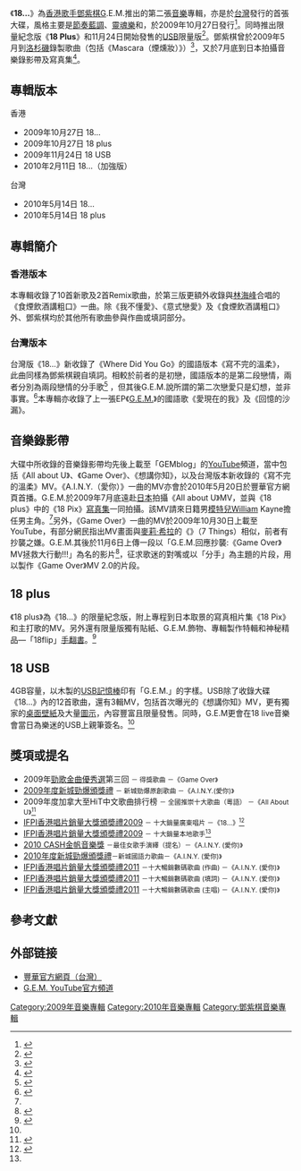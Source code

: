 {{Infobox album <!-- 參見[[維基百科:專題/專輯|維基百科:專題/專輯]] -->
| name       = 18...
| type       = 專輯
| artist     = [[鄧紫棋|G.E.M.]]
| cover      = 18... cover.jpg
| alt        = 
| released   = 2009年10月27日（香港）<br />2010年5月14日（台灣）（[[#專輯版本|其他版本]]）
| recorded   = [[洛杉磯|洛杉磯]]、[[香港|香港]]
| genre      = [[華語流行音樂|華語流行音樂]]、[[粵語流行音樂|粵語流行音樂]]、[[靈魂樂|靈魂樂]]、[[節奏藍調|節奏藍調]]、{{le|搖滾民謠|Rock ballad}}
| length     = 
| label      = [[豐華唱片|豐華唱片]]
| producer   = 
| reviews    = 
| prev_title = [[G.E.M._(專輯)|G.E.M.]]
| prev_year  = 2008
| next_title = [[MySecret|MySecret]]
| next_year  = 2010
| misc       = 
}}
《'''18...'''》為[[香港|香港]][[歌手|歌手]][[鄧紫棋|鄧紫棋]]G.E.M.推出的第二張[[音樂|音樂]]專輯，亦是於[[台灣|台灣]]發行的首張大碟，風格主要是[[節奏藍調|節奏藍調]]、[[靈魂樂|靈魂樂]]和{{le|搖滾民謠|Rock ballad}}，於2009年10月27日發行<ref name="xg20091014">{{cite web | language =  | publisher =  | title = G.E.M.最新大碟<18...> 10月27號隆重推出!!! | url = http://gem-tang.xanga.com/714499102/item/ | author = G.E.M. | date = 2009-10-14 | accessdate =  | deadurl = yes | archiveurl = https://archive.is/20130428153707/http://gem-tang.xanga.com/714499102/item/ | archivedate = 2013-04-28 }}</ref>。同時推出限量紀念版《'''18 Plus'''》和11月24日開始發售的[[快閃裝置|USB]]限量版<ref name="fb20091106">{{cite web | language =  | publisher =  | title = Gem Tang's Photos - i.t loves G.E.M. | url = http://www.facebook.com/album.php?aid=169353&id=13062516037&comments | author =  | date = 2009-11-06 | accessdate =  }}</ref>。鄧紫棋曾於2009年5月到[[洛杉磯|洛杉磯]]錄製歌曲（包括《Mascara（煙燻妝）》）<ref name="xg20090508">{{cite web | language =  | publisher =  | title = YO! Im in L.A. finally! | url = http://gem-tang.xanga.com/701128460/item/ | author = G.E.M. | date = 2009-05-08 | accessdate = 2010-05-19 | archive-date = 2016-03-04 | archive-url = https://web.archive.org/web/20160304195313/http://gem-tang.xanga.com/701128460/item/ | dead-url = no }}</ref>，又於7月底到日本拍攝音樂錄影帶及寫真集<ref name="xg20090806">{{cite web | language =  | publisher =  | title = 其實前幾天我已經從日本回到香港了!!! | url = http://gem-tang.xanga.com/709034236/item/ | author = G.E.M. | date = 2009-08-06 | accessdate = 2010-05-19 | archive-date = 2016-03-04 | archive-url = https://web.archive.org/web/20160304220710/http://gem-tang.xanga.com/709034236/item/ | dead-url = no }}</ref>。

== 專輯版本 ==
;香港
* 2009年10月27日 18...
* 2009年10月27日 18 plus
* 2009年11月24日 18 USB
* 2010年2月11日 18...（加強版）
;台灣
* 2010年5月14日 18...
* 2010年5月14日 18 plus

== 專輯簡介 ==
=== 香港版本 ===
本專輯收錄了10首新歌及2首Remix歌曲，於第三版更額外收錄與[[林海峰_(香港)|林海峰]]合唱的《食煙飲酒講粗口》一曲。除《我不懂愛》、《意式戀愛》及《食煙飲酒講粗口》外、鄧紫棋均於其他所有歌曲參與作曲或填詞部分。
{{tracklist
| headline        = CD
| title1          = All About U
| length1         = 4:01
| music1          = Kaci Brown、Marc Nelkin、David Gamson
| lyrics1         = [[鄧紫棋|G.E.M.]]
| title2          = Game Over
| length2         = 3:10
| music2          = Mary-L、Yann Cortella
| lyrics2         = G.E.M.、Tan Chang、Aaron Wong
| title3          = 想講你知
| length3         = 2:52
| music3          = Marc Nelkin、Jennifer Karr、Sidh Solanki
| lyrics3         = G.E.M.
| title4          = A.I.N.Y.（愛你）
| length4         = 3:44
| music4          = Lupo Groinig、G.E.M.
| lyrics4         = G.E.M.
| title5          = Mascara（煙燻妝）
| length5         = 4:05
| music5          = G.E.M.
| lyrics5         = G.E.M.、[[范安婷|AnieFann]]
| title6          = 我不懂愛
| length6         = 3:32
| music6          = Peter Roberts
| lyrics6         = 琪子
| title7          = 塞納河
| length7         = 3:30
| music7          = G.E.M.
| lyrics7         = 陳宏宇
| title8          = 意式戀愛
| length8         = 3:22
| music8          = Skot Suyama 陶山
| lyrics8         = [[蔡冕麗|夏至]]
| title9          = G.E.M.（Get Everybody Moving）
| length9         = 3:27
| music9          = Lupo Groining、G.E.M.
| lyrics9         = Lupo Groining、G.E.M.
| title10         = 18
| length10        = 3:35
| music10         = G.E.M.
| lyrics10        = G.E.M.
| title11         = Where Did You Go 2.0（Sam Vahdat Remix）
| length11        = 3:56
| music11         = Skot Suyama 陶山
| lyrics11        = G.E.M.
| note11          = Bonus track
| title12         = Mascara（Glossy Version）
| length12        = 4:04
| music12         = G.E.M.
| lyrics12        = G.E.M.、AnieFann
| note12          = Bonus track
| total_length    = 43:18
}}
{{tracklist
| collapsed=yes
| headline ='''第三版額外收錄'''
| title13         = 食煙飲酒講粗口
| length13        = 4:02
| music13         = Eddie a.k.a. Dor Yuk
| lyrics13        = [[林海峰_(香港)|林海峰]]
| note13          = 與[[林海峰_(香港)|林海峰]]合唱
| total_length    = 47:20
}}

{{tracklist
| collapsed=yes
| headline        = 18 USB、18 DVD MV（收錄於第三版）<ref>{{cite web  | language =  | publisher =  | title =Gem Tang  | url =http://www.facebook.com/pages/Hong-Kong/Gem-Tang/13062516037  | author =  | date =  | accessdate =  | archive-date =2019-08-21  | archive-url =https://web.archive.org/web/20190821121207/https://www.facebook.com/G.E.M.OfficialPage/  | dead-url =no  }}</ref>
| title1          = Making of 18
| title2          = All About You
| length2         = 4:02
| music2          = Marc Nelkin
| lyrics2         = [[鄧紫棋|G.E.M.]]
| note2           = Music Video，[http://www.youtube.com/watch?v=B7BGm1uwHg0 YouTube官方影片]
| title3          = Game Over
| length3         = 3:21
| music3          = Mary-L、Yann Cortella
| lyrics3         = 張丹、Aaron Wong、G.E.M.
| note3           = Music Video，[http://www.youtube.com/watch?v=uCIoAwJ_5Ao YouTube官方影片]
| title4          = 想講你知
| length4         = 3:28
| music4          = Marc Nelkin、Jennifer Karr、Sidh Solanki
| lyrics4         = G.E.M.
| note4           = Music Video，[http://www.youtube.com/watch?v=K-wfInwgdaU YouTube官方影片]
}}

=== 台灣版本 ===
台灣版《18...》新收錄了《Where Did You Go》的國語版本《寫不完的溫柔》，此曲同樣為鄧紫棋親自填詞。相較於前者的是初戀，國語版本的是第二段戀情，兩者分別為兩段戀情的分手歌<ref name=books>{{cite web| language =| publisher =| title =鄧紫棋 / 18 (平裝版)  (CD+DVD)| url =http://www.books.com.tw/exep/cdfile.php?item=0020140031| author =博客來數位科技股份有限公司| date =| accessdate =2010-05-19| deadurl =yes| archiveurl =https://web.archive.org/web/20160304205753/http://www.books.com.tw/exep/cdfile.php?item=0020140031| archivedate =2016-03-04}}</ref> ，但其後G.E.M.說所謂的第二次戀愛只是幻想，並非事實。<ref>{{cite web | language =  | publisher =  | title = G.E.M.自爆失戀 | url = http://the-sun.on.cc/cnt/entertainment/20100507/00470_032.html?pubdate=20100507 | author = on.cc | date =  | accessdate = 2010-05-27 | archive-date = 2016-03-05 | archive-url = https://web.archive.org/web/20160305005751/http://the-sun.on.cc/cnt/entertainment/20100507/00470_032.html?pubdate=20100507 | dead-url = no }}</ref>本專輯亦收錄了上一張EP《[[G.E.M._(專輯)|G.E.M.]]》的國語歌《愛現在的我》及《回憶的沙漏》。
{{tracklist
| headline        = CD
| title1          = 寫不完的溫柔（台灣第一主打）
| length1         = 3:50
| music1          = 陶山
| lyrics1         = [[鄧紫棋|G.E.M.]]
| title2          = A.I.N.Y.（愛你）（台灣第二主打）
| length2         = 3:44
| music2          = Lupo Groinig、G.E.M.
| lyrics2         = G.E.M.
| title3          = 我不懂愛
| length3         = 3:32
| music3          = Peter Roberts
| lyrics3         = 琪子
| title4          = Mascara（煙燻妝）（台灣第三主打）
| length4         = 4:05
| music4          = G.E.M.
| lyrics4         = G.E.M.、[[范安婷|AnieFann]]
| title5          = 愛現在的我
| length5         = 3:23
| music5          = 庭竹
| lyrics5         = 庭竹、張丹、G.E.M.
| title6          = 塞納河
| length6         = 3:30
| music6          = G.E.M.
| lyrics6         = 陳宏宇
| title7          = 回憶的沙漏
| length7         = 3:53
| music7          = G.E.M.
| lyrics7         = 庭竹
| title8          = All About You
| length8         = 4:01
| music8          = Marc Nelkin
| lyrics8         = G.E.M.
| title9          = G.E.M.（Get Everybody Moving）
| length9         = 3:27
| music9          = Lupo Groining、G.E.M.
| lyrics9         = Lupo Groining、G.E.M.
| title10         = 想講你知
| length10        = 2:52
| music10         = Marc Nelkin、Jennifer Karr、Sidh Solanki
| lyrics10        = G.E.M.
| title11         = Game Over
| length11        = 3:09
| music11         = Mary-L、Yann Cortella
| lyrics11        = 張丹、Aaron Wong、G.E.M.
| title12         = 18
| length12        = 3:35
| music12         = G.E.M.
| lyrics12        = G.E.M.
| total_length    = 43:01
}}

{{tracklist
| collapsed=yes
| headline        = DVD <ref name=books></ref>
| title1          = 寫不完的溫柔
| length1         = 5:03
| music1          = 陶山
| lyrics1         = [[鄧紫棋|G.E.M.]]
| note1           = Music Video，[http://www.youtube.com/watch?v=2oigPKiViiA YouTube官方影片]
| title2          = All About You
| length2         = 4:02
| music2          = Marc Nelkin
| lyrics2         = G.E.M.
| note2           = Music Video，[http://www.youtube.com/watch?v=B7BGm1uwHg0 YouTube官方影片]
| title3          = Game Over
| length3         = 3:21
| music3          = Mary-L、Yann Cortella
| lyrics3         = 張丹、Aaron Wong、G.E.M.
| note3           = Music Video，[http://www.youtube.com/watch?v=uCIoAwJ_5Ao YouTube官方影片]
| title4          = 想講你知
| length4         = 3:28
| music4          = Marc Nelkin、Jennifer Karr、Sidh Solanki
| lyrics4         = G.E.M.
| note4           = Music Video，[http://www.youtube.com/watch?v=K-wfInwgdaU YouTube官方影片]
| title5          = MV拍攝花絮
| title6          = 錄音花絮
| title7          = 寫真拍攝花絮
| title8          = G.E.M.的心底話
}}

== 音樂錄影帶 ==
大碟中所收錄的音樂錄影帶均先後上載至「GEMblog」的[[YouTube|YouTube]]頻道，當中包括《All about U》、《Game Over》、《想講你知》，以及台灣版本新收錄的《寫不完的溫柔》MV。《A.I.N.Y.（愛你）》一曲的MV亦會於2010年5月20日於豐華官方網頁首播。G.E.M.於2009年7月底遠赴[[日本|日本]]拍攝《All about U》MV，並與《18 plus》中的《18 Pix》[[寫真集|寫真集]]一同拍攝。該MV請來日籍男[[模特兒|模特兒]]William Kayne擔任男主角。<ref name="xg20090806"></ref>另外，《Game Over》一曲的MV於2009年10月30日上載至YouTube，有部分網民指出MV畫面與[[麥莉·希拉|麥莉·希拉]]的《{{le|七大排行榜|7 Things}}》（7 Things）相似，前者有抄襲之嫌。G.E.M.其後於11月6日上傳一段以「G.E.M.回應抄襲:《Game Over》MV拯救大行動!!!」為名的影片<ref>{{Cite web |url=http://www.youtube.com/watch?v=v6oICAb1uIQ |title=G.E.M.回應抄襲:《Game Over》MV拯救大行動!!! - YouTube<!-- 机器人生成的标题 --> |accessdate=2010-11-28 |archive-date=2014-04-26 |archive-url=https://web.archive.org/web/20140426055547/http://www.youtube.com/watch?v=v6oICAb1uIQ&list=PLDC8AA72500B8A739 |dead-url=no }}</ref>，征求歌迷的對嘴或以「分手」為主題的片段，用以製作《Game Over》MV 2.0的片段。

== 18 plus ==
《18 plus》為《18...》的限量紀念版，附上專程到日本取景的寫真相片集《18 Pix》和主打歌的MV。另外還有限量版獨有貼紙、G.E.M.飾物、專輯製作特輯和神秘精品—「18flip」[[手翻書|手翻書]]。<ref>{{cite web  | language =   | publisher =   | title = YesAsia - 18 Plus (限量紀念版)  | url = http://www.yesasia.com/global/18-plus-%E9%99%90%E9%87%8F%E7%B4%80%E5%BF%B5%E7%89%88/1021156129-0-0-0-zh_TW/info.html  | author =   | date =   | accessdate =   | archive-date = 2020-05-28  | archive-url = https://web.archive.org/web/20200528152842/https://www.yesasia.com/global/18-plus-%E9%99%90%E9%87%8F%E7%B4%80%E5%BF%B5%E7%89%88/1021156129-0-0-0-zh_TW/info.html  | dead-url = no  }}</ref>

== 18 USB ==
4GB容量，以木製的[[快閃裝置|USB記憶棒]]印有「G.E.M.」的字樣。USB除了收錄大碟《18...》內的12首歌曲，還有3輯MV，包括首次曝光的《想講你知》MV，更有獨家的[[桌面壁紙|桌面壁紙]]及大量[[圖示|圖示]]，內容豐富且限量發售。同時，G.E.M更會在18 live音樂會當日為樂迷的USB上親筆簽名。<ref name="fb20091106"></ref>

== 獎項或提名 ==
*2009年[[勁歌金曲優秀選|勁歌金曲優秀選]]第三回 <small>－ 得獎歌曲 －《Game Over》</small>
*[[2009年度新城勁爆頒獎禮得獎名單|2009年度新城勁爆頒獎禮]] <small>－ 新城勁爆原創歌曲 －《A.I.N.Y.(愛你)》</small>
*2009年度加拿大至HiT中文歌曲排行榜 <small>－ 全國推崇十大歌曲（粵語） －《All About U》<ref>{{cite web| publisher =加拿大中文電台| title =加拿大中文電台 重播| url =http://www.am1470.com/archive.php| deadurl =yes| archiveurl =https://web.archive.org/web/20100504113655/http://www.am1470.com/archive.php| archivedate =2010-05-04| accessdate =2010-05-16}}</ref></small>
*[[IFPI香港唱片銷量大獎頒奬禮2009|IFPI香港唱片銷量大獎頒奬禮2009]] <small>－ 十大銷量廣東唱片 －《18…》<ref name=IFPI>{{cite web |publisher=國際唱片業協會（香港會）有限公司 |title=香港唱片銷量大獎 2009 |url=http://www.ifpihk.org/www_1/go2009c.php |deadurl=yes |archiveurl=https://web.archive.org/web/20110722055005/http://www.ifpihk.org/www_1/go2009c.php |archivedate=2011-07-22 |accessdate=2010-05-16 }}</ref></small>
*[[IFPI香港唱片銷量大獎頒奬禮2009|IFPI香港唱片銷量大獎頒奬禮2009]] <small>－ 十大銷量本地歌手<ref name=IFPI></ref></small>
*[[2010_CASH金帆音樂獎|2010 CASH金帆音樂獎]] <small>－最佳女歌手演繹（提名）－《A.I.N.Y. (愛你)》</small>
*[[2010年度新城國語力頒獎禮得獎名單|2010年度新城勁爆頒獎禮]]<small>－新城國語力歌曲－《A.I.N.Y. (愛你)》</small>
*[[IFPI香港唱片銷量大獎頒奬禮2011|IFPI香港唱片銷量大獎頒奬禮2011]] <small>－十大暢銷數碼歌曲  (作曲) －《A.I.N.Y. (愛你)》</small>
*[[IFPI香港唱片銷量大獎頒奬禮2011|IFPI香港唱片銷量大獎頒奬禮2011]] <small>－十大暢銷數碼歌曲  (填詞) －《A.I.N.Y. (愛你)》</small>
*[[IFPI香港唱片銷量大獎頒奬禮2011|IFPI香港唱片銷量大獎頒奬禮2011]] <small>－十大暢銷數碼歌曲  (主唱) －《A.I.N.Y. (愛你)》</small>

== 參考文獻 ==
<div class="references-small">
<references />
</div>

== 外部链接 ==
* [http://www.forward.com.tw/gem/2010/album.htm 豐華官方網頁（台灣）]{{Wayback|url=http://www.forward.com.tw/gem/2010/album.htm |date=20141013085654 }}
* [http://www.youtube.com/user/GEMblog G.E.M. YouTube官方頻道]{{Wayback|url=http://www.youtube.com/user/GEMblog |date=20130510232020 }}

{{鄧紫棋}}

[[Category:2009年音樂專輯|Category:2009年音樂專輯]]
[[Category:2010年音樂專輯|Category:2010年音樂專輯]]
[[Category:鄧紫棋音樂專輯|Category:鄧紫棋音樂專輯]]
